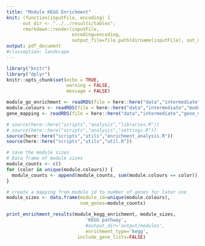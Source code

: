 ```yaml
---
title: "Module KEGG Enrichment"
knit: (function(inputFile, encoding) { 
      out_dir <- "../../results/tables";
      rmarkdown::render(inputFile,
                        encoding=encoding, 
                        output_file=file.path(dirname(inputFile), out_dir, 'module_kegg_enrichment_results.pdf')) })
output: pdf_document
#classoption: landscape
---
```


```r
library("knitr")
library("dplyr")
knitr::opts_chunk$set(echo = TRUE,
                      warning = FALSE,
                      message = FALSE)

module_go_enrichment <- readRDS(file = here::here("data","intermediate","module_go_enrichment.RDS"))
module.colours <- readRDS(file = here::here("data","intermediate","module.colours.RDS"))
gene_mapping <- readRDS(file = here::here("data","intermediate","gene_mapping.RDS"))

# source(here::here("scripts","analysis","libraries.R"))
# source(here::here("scripts","analysis","settings.R"))
source(here::here("scripts","utils","enrichment_analysis.R"))
source(here::here("scripts","utils","util.R"))

# save the module sizes 
# Data frame of module sizes
module_counts <- c()
for (color in unique(module.colours)) {
  module_counts <- append(module_counts, sum(module.colours == color))
}

# create a mapping from module id to number of genes for later use
module_sizes <- data.frame(module_id=unique(module.colours),
                           num_genes=module_counts)

```

```r
print_enrichment_results(module_kegg_enrichment, module_sizes, 
                             'KEGG pathway',
                             #output_dir='output/modules',
                             enrichment_type='kegg',
                          include_gene_lists=FALSE)
```


